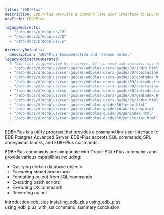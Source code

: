 ```yaml
---
title: "EDB*Plus"
description: EDB\*Plus provides a command line user interface to EDB Postgres Advanced Server.
navTitle: EDB*Plus

legacyRedirects:
  - "/edb-docs/p/edbplus/39"
  - "/edb-docs/p/edbplus/38"
  - "/edb-docs/p/edbplus/36"

directoryDefaults:
  description: "EDB*Plus Documentation and release notes."
legacyRedirectsGenerated:
  # This list is generated by a script. If you need add entries, use the `legacyRedirects` key.
  - "/edb-docs/d/edbplus/user-guides/edbplus-users-guide/39/index.html"
  - "/edb-docs/d/edbplus/user-guides/edbplus-users-guide/39/conclusion.html"
  - "/edb-docs/d/edbplus/user-guides/edbplus-users-guide/39/genindex.html"
  - "/edb-docs/d/edbplus/user-guides/edbplus-users-guide/39/introduction.html"
  - "/edb-docs/d/edbplus/user-guides/edbplus-users-guide/38/conclusion.html"
  - "/edb-docs/d/edbplus/user-guides/edbplus-users-guide/38/introduction.html"
  - "/edb-docs/d/edbplus/user-guides/edbplus-users-guide/38/genindex.html"
  - "/edb-docs/d/edbplus/user-guides/edbplus-users-guide/38/index.html"
  - "/edb-docs/d/edbplus/user-guides/edbplus-guide/36/index.html"
  - "/edb-docs/d/edbplus/user-guides/edbplus-guide/36/whats_new.html"
  - "/edb-docs/d/edbplus/user-guides/edbplus-guide/36/genindex.html"
  - "/edb-docs/d/edbplus/user-guides/edbplus-guide/36/conclusion.html"
---
```


EDB\*Plus is a utility program that provides a command line user interface to EDB Postgres Advanced Server. EDB\*Plus accepts SQL commands, SPL anonymous blocks, and EDB\*Plus commands.

EDB\*Plus commands are compatible with Oracle SQL\*Plus commands and provide various capabilities including:

-   Querying certain database objects
-   Executing stored procedures
-   Formatting output from SQL commands
-   Executing batch scripts
-   Executing OS commands
-   Recording output

<div class="toctree" maxdepth="4">

introduction edb_plus installing_edb_plus using_edb_plus using_edb_plus_with_ssl command_summary conclusion

</div>
